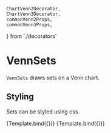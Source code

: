     ChartVenn2Decorator,
    ChartVenn3Decorator,
    commonVenn2Props,
    commonVenn3Props,
} from './decorators'

# VennSets

<Meta title="Addons/Set/VennSets" />


`VennSets` draws sets on a Venn chart.

<ArgsTable of={VennSets} />

## Styling

Sets can be styled using css.

<Canvas>
    <Story
        name="styled - two sets"
        args={{ style: { strokeWidth: 1, stroke: '#222', fillOpacity: 0.7 } }}
        component={VennSets}
        decorators={[ChartVenn2Decorator]}
    >
        {Template.bind({})}
    </Story>
    <Story
        name="styled - three sets"
        args={{ style: { strokeWidth: 1, stroke: '#222', fillOpacity: 0.7 } }}
        component={VennSets}
        decorators={[ChartVenn3Decorator]}
    >
        {Template.bind({})}
    </Story>
</Canvas>
